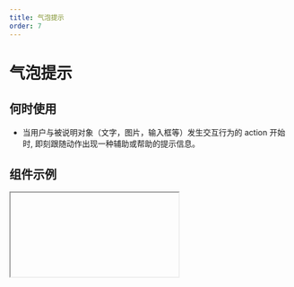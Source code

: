 ```yaml
---
title: 气泡提示
order: 7
---
```


# 气泡提示

## 何时使用

- 当用户与被说明对象（文字，图片，输入框等）发生交互行为的 action 开始时, 即刻跟随动作出现一种辅助或帮助的提示信息。

## 组件示例


<Iframe url="https://www.aliwork.com/developer/balloon-v2?isRenderNav=false" />

## 组件属性


<AttrTable
  dataSource={[
    {
      attr: '气泡类型',
      code: 'type',
      type: 'String',
      demo: '"balloon"',
      dafault: 'balloon',
      desc: '可选值："balloon" "tooltip"',
    },
    {
      attr: '样式类型',
      code: 'type',
      type: 'String',
      demo: '"normal"',
      dafault: 'normal',
      desc: '可选值："normal" "primary"',
    },
    {
      attr: '弹窗内容',
      code: 'content',
      type: 'String',
      demo: '"提示内容"',
      dafault: '',
      desc: '',
    },
    {
      attr: '触发行为',
      code: 'triggerType',
      type: 'String',
      demo: '"hover"',
      dafault: 'click',
      desc: '可选值："hover" "click" "focus"',
    },
    {
      attr: '关闭按钮',
      code: 'closable',
      type: 'String',
      demo: '',
      dafault: 'true',
      desc: '可选值：true 、false',
    },
    {
      attr: '默认显示',
      code: 'defaultVisible',
      type: 'String',
      demo: '',
      dafault: 'false',
      desc: '',
    },
    {
      attr: '延时显示',
      code: 'display',
      type: 'String',
      demo: '"inline-block"',
      dafault: '0',
      desc: '可选值："inline-block" "block"',
    },
    {
      attr: '弹出方向',
      code: 'align',
      type: 'String',
      demo: '"t"',
      dafault: '"b"',
      desc: '可选值："t" "b" "l" "r" "tl" "tr" "bl" "br" "lt" "lb" "rt" "rb"',
    },
    {
      attr: '占据空间',
      code: 'display',
      type: 'String',
      demo: '"block"',
      dafault: '"300px"',
      desc: '可选值："inline-block" "block"',
    },
    {
      attr: '最大宽度',
      code: 'overlayMaxWidth',
      type: 'String',
      demo: '300px',
      dafault: '',
      desc: '',
    },
    {
      attr: '显示弹层',
      code: 'balloonOverlayVisible',
      type: 'String',
      demo: '',
      dafault: 'true',
      desc: '',
    },
    {
      attr: '当弹层关闭时触发',
      code: 'onClose',
      type: 'Function',
      demo: 'function(){console.log("确定");}',
      dafault: '',
      desc: '',
    },
    {
      attr: '浮层关闭后触发的事件',
      code: 'afterClose',
      type: 'Function',
      demo: 'function(ctx){ console.log("取消");}',
      dafault: '',
      desc: 'Balloon 浮层关闭后触发的事件, 如果有动画，则在动画结束后触发',
    },
    {
      attr: '可见状态变化事件',
      code: 'onVisibleChange',
      type: 'Function',
      demo: 'function(visible){ console.log("visible");}',
      dafault: '',
      desc: 'Balloon 浮层关闭后触发的事件, 如果有动画，则在动画结束后触发',
    },
  ]}
/>
